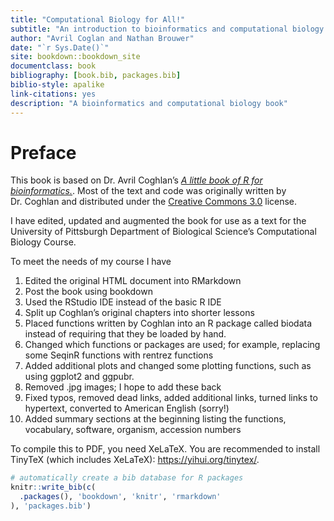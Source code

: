 ```yaml
--- 
title: "Computational Biology for All!"
subtitle: "An introduction to bioinformatics and computational biology using R"
author: "Avril Coglan and Nathan Brouwer"
date: "`r Sys.Date()`"
site: bookdown::bookdown_site
documentclass: book
bibliography: [book.bib, packages.bib]
biblio-style: apalike
link-citations: yes
description: "A bioinformatics and computational biology book"
---
```


# Preface {-}

This book is based on Dr. Avril Coghlan's [*A little book of R for bioinformatics.*](https://a-little-book-of-r-for-bioinformatics.readthedocs.io/en/latest/index.html).  Most of the text and code was originally written by Dr. Coghlan and distributed under the [Creative Commons 3.0](https://creativecommons.org/licenses/by/3.0/us/) license. 

I have edited, updated and augmented the book for use as a text for the University of Pittsburgh Department of Biological Science's Computational Biology Course.

To meet the needs of my course I have

1. Edited the original HTML document into RMarkdown 
1. Post the book using bookdown
1. Used the RStudio IDE instead of the basic R IDE
1. Split up Coghlan's original chapters into shorter lessons
1. Placed functions written by Coghlan into an R package called biodata instead of requiring that they be loaded by hand.  
1. Changed which functions or packages are used; for example, replacing some SeqinR functions with rentrez functions
1. Added additional plots and changed some plotting functions, such as using ggplot2 and ggpubr.
1. Removed .jpg images; I hope to add these back
1. Fixed typos, removed dead links,  added additional links, turned links to hypertext, converted to American English (sorry!)
1. Added summary sections at the beginning listing the functions, vocabulary, software, organism, accession numbers

To compile this  to PDF, you need XeLaTeX. You are recommended to install TinyTeX (which includes XeLaTeX): <https://yihui.org/tinytex/>.

```r
# automatically create a bib database for R packages
knitr::write_bib(c(
  .packages(), 'bookdown', 'knitr', 'rmarkdown'
), 'packages.bib')
```
